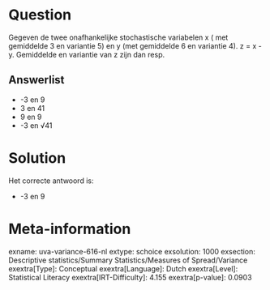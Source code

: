 Question
========

Gegeven de twee onafhankelijke stochastische variabelen x ( met
gemiddelde 3 en variantie 5) en y (met gemiddelde 6 en variantie 4). z =
x - y. Gemiddelde en variantie van z zijn dan resp.

Answerlist
----------

* -3 en 9
* 3 en 41
* 9 en 9
* -3 en √41

Solution
========

Het correcte antwoord is: 

* -3 en 9

Meta-information
================
exname: uva-variance-616-nl
extype: schoice
exsolution: 1000
exsection: Descriptive statistics/Summary Statistics/Measures of Spread/Variance
exextra[Type]: Conceptual
exextra[Language]: Dutch
exextra[Level]: Statistical Literacy
exextra[IRT-Difficulty]: 4.155
exextra[p-value]: 0.0903
